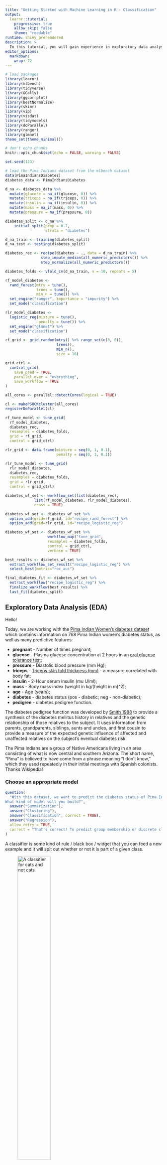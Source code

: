 ```yaml
---
title: "Getting Started with Machine Learning in R - Classification"
output: 
  learnr::tutorial:
    progressive: true
    allow_skip: false
    theme: "readable"
runtime: shiny_prerendered
description: >
  In this tutorial, you will gain experience in exploratory data analysis, preparing data so it is ready for predictive modeling, training supervised (CLASSIFICATION) machine learning models using tidymodels, and evaluating those models.
editor_options: 
  markdown: 
    wrap: 72
---
```


```r
# load packages
library(learnr)
library(mlbench)
library(tidyverse)
library(GGally)
library(ggcorrplot)
library(bestNormalize)
library(skimr)
library(vip)
library(visdat)
library(tidymodels)
library(doParallel)
library(ranger)
library(glmnet)
theme_set(theme_minimal())

# don't echo chunks
knitr::opts_chunk$set(echo = FALSE, warning = FALSE)

set.seed(123)

# load the Pima Indians dataset from the mlbench dataset
data(PimaIndiansDiabetes)
diabetes_data <- PimaIndiansDiabetes

d_na <- diabetes_data %>%
  mutate(glucose = na_if(glucose, 0)) %>%
  mutate(triceps = na_if(triceps, 0)) %>%
  mutate(insulin = na_if(insulin, 0)) %>%
  mutate(mass = na_if(mass, 0)) %>%
  mutate(pressure = na_if(pressure, 0))

diabetes_split <- d_na %>%
    initial_split(prop = 0.7, 
                  strata = "diabetes")

d_na_train <- training(diabetes_split)
d_na_test <- testing(diabetes_split)

diabetes_rec <- recipe(diabetes ~ ., data = d_na_train) %>%
                step_impute_median(all_numeric_predictors()) %>%
                step_normalize(all_numeric_predictors())

diabetes_folds <- vfold_cv(d_na_train, v = 10, repeats = 5)

rf_model_diabetes <- 
  rand_forest(mtry = tune(),
              trees = tune(),
              min_n = tune()) %>%
  set_engine("ranger", importance = "impurity") %>% 
  set_mode("classification") 

rlr_model_diabetes <- 
  logistic_reg(mixture = tune(), 
               penalty = tune()) %>%
  set_engine("glmnet") %>%
  set_mode("classification")

rf_grid <- grid_random(mtry() %>% range_set(c(3, 6)),
                       trees(),
                       min_n(),
                       size = 10)

grid_ctrl <-
  control_grid(
    save_pred = TRUE,
    parallel_over = "everything",
    save_workflow = TRUE
)

all_cores <- parallel::detectCores(logical = TRUE)

cl <- makePSOCKcluster(all_cores)
registerDoParallel(cl)

rf_tune_model <- tune_grid(
  rf_model_diabetes, 
  diabetes_rec,       
  resamples = diabetes_folds,
  grid = rf_grid,
  control = grid_ctrl)

rlr_grid <- data.frame(mixture = seq(0, 1, 0.1),
                       penalty = seq(0, 1, 0.1))

rlr_tune_model <- tune_grid(
  rlr_model_diabetes,  
  diabetes_rec,       
  resamples = diabetes_folds, 
  grid = rlr_grid,
  control = grid_ctrl)

diabetes_wf_set <- workflow_set(list(diabetes_rec),  
             list(rf_model_diabetes, rlr_model_diabetes), 
             cross = TRUE) 

diabetes_wf_set <- diabetes_wf_set %>%
  option_add(grid=rf_grid, id="recipe_rand_forest") %>%
  option_add(grid=rlr_grid, id="recipe_logistic_reg")

diabetes_wf_set <- diabetes_wf_set %>%
                   workflow_map("tune_grid",
                   resamples = diabetes_folds,
                   control = grid_ctrl,
                   verbose = TRUE) 

best_results <- diabetes_wf_set %>%
  extract_workflow_set_result("recipe_logistic_reg") %>%
  select_best(metric="roc_auc")

final_diabetes_fit <- diabetes_wf_set %>%
  extract_workflow("recipe_logistic_reg") %>%
  finalize_workflow(best_results) %>%
  last_fit(diabetes_split)
```

## Exploratory Data Analysis (EDA)

Hello!

Today, we are working with the [Pima Indian Women's diabetes
dataset](https://en.wikipedia.org/wiki/Akimel_O%27odham) which contains
information on 768 Pima Indian women's diabetes status, as well as many
predictive features:

-   **pregnant** - Number of times pregnant;
-   **glucose** - Plasma glucose concentration at 2 hours in an [oral
    glucose tolerance
    test](https://en.wikipedia.org/wiki/Glucose_tolerance_test);
-   **pressure** - Diastolic blood pressure (mm Hg);
-   **triceps** - [Triceps skin fold thickness
    (mm)](https://en.wikipedia.org/wiki/Anthropometry_of_the_upper_arm) -
    a measure correlated with body fat;
-   **insulin** - 2-Hour serum insulin (mu U/ml);
-   **mass** - Body mass index (weight in kg/(height in m)\^2);
-   **age** - Age (years);
-   **diabetes** - diabetes status (pos - diabetic; neg - non-diabetic);
-   **pedigree** - diabetes pedigree function.

The diabetes pedigree function was developed by [Smith
1988](https://www.ncbi.nlm.nih.gov/pmc/articles/PMC2245318/) to provide
a synthesis of the diabetes mellitus history in relatives and the
genetic relationship of those relatives to the subject. It uses
information from parents, grandparents, siblings, aunts and uncles, and
first cousin to provide a measure of the expected genetic influence of
affected and unaffected relatives on the subject's eventual diabetes
risk.

The Pima Indians are a group of Native Americans living in an area
consisting of what is now central and southern Arizona. The short name,
"Pima" is believed to have come from a phrase meaning "I don't know,"
which they used repeatedly in their initial meetings with Spanish
colonists. Thanks Wikipedia!

### Choose an appropriate model

```r
question(
  "With this dataset, we want to predict the diabetes status of Pima Indian women. 
What kind of model will you build?",
  answer("Summarization"),
  answer("Clustering"),
  answer("Classification", correct = TRUE),
  answer("Regression"),
  allow_retry = TRUE,
  correct = "That's correct! To predict group membership or discrete class labels, use classification models."
)
```

A classifier is some kind of rule / black box / widget that you can feed
a new example and it will spit out whether or not it is part of a given
class.

![A classifier for cats and not
cats](images/CatNotCat.jpg){height="50%"}

You can also have classifiers that categorise things into multiple (more
than two) categories e.g.

-   Which animal is this, out of the 12 animals I have trained my model
    on? 🐱
-   Do these test results indicate {none, stage 1, stage 2, stage 3,
    stage 4} cancer? 🚑
-   Is this email important, not important but not spam, or spam? 📧

### Analyse Missing data

Start off this case study by examining your data set and analyse any
missing values.

**Instructions** Use the `summary()` function from the *skimr* package
for an initial exploration of the Pima Indians dataset `diabetes_data`.

```r
diabetes_data %>%
  ____
```

Within this dataset, it is clear that the values of several variables
are zero when it is impossible for them to be so (i.e. this value could
not be zero if it was measured). Hence, we are dealing with *"hidden"
missing data*.

```r
question(
  "Which are the variables that have zero “values” that are actually likely to be missing:",
  answer("pregnant"),
  answer("glucose", correct = TRUE),
  answer("pressure", correct = TRUE),
  answer("triceps", correct = TRUE),
  answer("insulin", correct = TRUE),
  answer("mass", correct = TRUE),
  answer("pedigree"),
  answer("age"),
  answer("diabetes"),
  allow_retry = TRUE,
  correct = "That's correct!"
)
```

```r
question(
  "To handle this, what should be done with these zero values? ",
  answer("Leave them as zero values"),
  answer("Recode them as NA to indicate missingness", correct = TRUE),
  answer("Remove the rows containing zero values"),
  allow_retry = TRUE,
  correct = "That's correct! Recoding zero values as NA is a common approach to handle hidden missing data in a dataset. This allows for appropriate treatment and analysis of the missing values. Leaving them as zero values might incorrectly imply that the measurements were taken and resulted in a zero value. Removing the rows can lead to the loss of valuable information."
)
```

Let's create a new dataframe `d_na`, which has the missing values
recoded as `NA` and visualise it.

**Instructions**

-   Use the `vis_miss()` function to visualise the missing values of the
    `diabetes_data` object;
-   Use the `mutate()` function from the **dplyr** package to create a
    new dataframe called `d_na` and recode all the 0 values of the
    variables `glucose`, `triceps`, `insulin`, `mass` and `pressure` to
    NAs;
-   Use the `vis_miss()` function to visualise the variables of the new
    `d_na` dataframe.

```r
vis_miss(____)

d_na <- diabetes_data %>%
  ____(glucose = na_if(glucose, 0)) %>%
  mutate(____ = na_if(triceps, 0)) %>%
  mutate(insulin = na_if(____, 0)) %>%
  mutate(mass = ____(mass, 0)) %>%
  mutate(pressure = na_if(pressure, ____))

____(d_na)
```

## Our data budget and preprocessing steps

### Training and testing data

Training models based on all of your data at once is typically not a
good choice 🚫. Instead, you can create subsets of your data that you
use for different purposes, such as training your model and then testing
your model.

Creating training/testing splits reduces overfitting. When you evaluate
your model on data that it was not trained on, you get a better estimate
of how it will perform on new data.

**Instructions**

-   Use the `initial_split()` function to create a data split that
    divides the original data into 70%/30% sections and (roughly)
    divides the data into subsets based on the target/outcome variable's
    distribution (`diabetes`);
-   Use the functions `training()` and `testing()` to assign the 70%
    partition to `d_na_train` and the 30% partition to `d_na_test`,
    respectively.

```r
# Split the data into training and test sets
set.seed(123) #so we all get the same results

diabetes_split <- d_na %>%
    initial_split(prop = ____, 
                  strata = ___)

d_na_train <- training(___)
d_na_test <- testing(___)

glimpse(d_na_train)
glimpse(d_na_test)
```

The code above takes an input data set and puts 70% of it into a
training dataset and 30% of it into a testing dataset; it chooses the
individual cases so that both sets are balanced in the `diabetes` variable.

*Stratified sampling would split within each quartile. This ensures that
the training and testing sets have a similar distribution of the target
variable, which can lead to more reliable model performance estimates.*

Let's do some standard checks on the train/test split!

**Instructions**

-   Use the `dim()` function to look how many samples we have in the
    training (`d_na_train`) and testing (`d_na_test`) sets;
-   Use `bind_rows()` to bind together the rows of the training and
    testing sets;
-   Use `gglot()` to plot a histogram of the output (`diabetes`) to
    check we stratified appropriately.

```r
# check how many samples we have in training
____(d_na_train)

# check how many samples we have in testing
____(d_na_test)

# bind together the rows of the training and testing sets
together <- bind_rows(train = ___,
                      test = ____,
                      .id = "test_train" ) 

# plot a histogram of the output to check we stratified appropriately
together %>%
  ggplot(aes(x = ____))+
  geom_bar()+
  facet_grid(test_train~., scales = "free")
```

### Preprocessing step for modeling

In tidymodels, you can preprocess your data using **recipes**. Within a
recipe, you can implement many steps on one dataset during
preprocessing. There are an enormous number of different kinds of
preprocessing you can do. For example, you can impute missing data.
*Imputation* is often used to handle missing data because many
statistical methods and machine learning algorithms require complete
data. When we do imputation, we aren't adding new information to our
dataset, but we are using the patterns in our dataset so that we don't
have to throw away the data that have some variables missing.

**Instructions**

-   Use the `recipe()` function to apply the following preprocessing
    steps;
-   use the `step_impute_median()` function to perform median imputation
    on all predictors;
-   normalize the data to a standard range by dividing each observation
    by the standard deviation of the feature using `step_normalize()`.

```r
set.seed(123)

diabetes_rec <- ____(diabetes ~ ., data = d_na_train) %>%
                ____(all_numeric_predictors()) %>% # perform median imputation
                ____(all_numeric_predictors()) # all our predictors are numeric so standardize them
  
diabetes_rec  
```

### Resampling

At some point we're going to want to do some *parameter tuning*
(explained later), and to do that we're going to want to use
**cross-validation**. We can create a cross-validated version of the
training set in preparation for that moment:

**Instructions** You can use tidymodels functions to create the kind of
cross-validation folds appropriate for your use case. Here, try 10-fold
cross-validation repeated 5 times.

-   The argument `v` specifies the number of folds for cross-validation;
-   The argument `repeats` specifies the number of repeats.

```r
set.seed(123)

diabetes_folds <- vfold_cv(d_na_train, ___ = 10, ___ = 5)

glimpse(diabetes_folds)
```

## Model building and tuning hyperparameters

Some model parameters cannot be learned directly from a dataset during
model training; these kinds of parameters are called
**hyperparameters**. Some examples of hyperparameters include the number
of randomly selected variables to be considered at each split in a
tree-based model (called `mtry` in tidymodels).

Instead of learning these kinds of hyperparameters during model
training, we can estimate the best values for these parameters by
training many models on a resampled data set (like the cross-validation
folds we have previously created) and measuring how well all these
models perform. This process is called **tuning**.

```r
question("Are these tuning hyperparameters?",
  answer("The random seed"),
  answer("Regularization strength in a linear regression model", correct = TRUE),
  answer("Threshold for minimum number of samples required to split an internal node in a decision tree", correct = TRUE),
  allow_retry = TRUE,
  correct = "That's correct! There are parameters that directly affect the performance of a machine learning model during the training process.")
```

You can identify which parameters to `tune()` in a model specification.

### Tree-based models

A tree-based model is a type of algorithm that creates a tree-like
structure to make predictions about a certain outcome, such as whether a
customer will buy a product or not. The tree structure consists of nodes
that represent different features, and the algorithm uses these features
to split the data into smaller and smaller subsets. Each subset is then
assigned a label based on the majority of its observations, and this
process continues until the algorithm reaches a stopping criterion or
has created a fully-grown tree. Once the tree is created, it can be used
to make predictions by following the path through the tree that
corresponds to a given set of input features. Tree-based models are
simple and intuitive to understand, and can be used for both
classification and regression tasks.

-   A **Decision Tree** is a simple type of tree-based model that use a
    hierarchical structure of nodes to make predictions about a certain
    outcome. The process continues until a stopping criterion is met,
    such as a maximum tree depth or a minimum number of observations per
    leaf node, and it can predict the outcome. A single decision tree
    may not be accurate enough for many real-world problems;

![](images/decision_tree.png){width="80%"}

-   A **Random Forest** model builds many *decision trees*, each using a
    randomly selected subset of the data and features, and then
    combining their predictions to make a final prediction.

We can specify a random forest classifier with the following
hyperparameters:

-   **mtry**: the number of predictors that will be randomly sampled at
    each split when creating the tree models;
-   **trees**: the number of decision trees to fit and ultimately
    average;
-   **min_n**: The minimum number of data points in a node that are
    required for the node to be split further.

### Logistic regression

Logistic regression is a type of regression where the range of mapping
is confined to [0,1], unlike simple linear regression models where the
domain and range could take any real value. Logistic regression is a
type of algorithm that is used to predict a binary outcome, such as
whether a patient is likely to develop diabetes or no. It works by
creating a mathematical function that predicts the probability of an
observation belonging to a certain class (e.g., diabetes or not
diabetes). The function takes into account one or more input variables,
such as the patients's age, gender, or body mass index. The output of
the function is a value between 0 and 1, which represents the
probability of the observation belonging to the positive class (e.g.,
developing diabetes). To make a prediction, the algorithm compares the
predicted probability to a threshold value (e.g., 0.5), and assigns the
observation to the positive class if the probability is greater than the
threshold, and to the negative class otherwise. The scatter plot of this
data looks something like this:

![](images/lr.png){width="80%"}

We see that the data points are in the two extreme clusters. For our
prediction modeling, a naive regression line in this scenario will give
a nonsense fit (red line on the right plot) and what we actually require
to fit is a line (blue on the right plot) to explain (or to correctly
separate) a maximum number of data points. Logistic regression is a
scheme to search this most optimum blue line.

**Regularization** is a technique that can be used to prevent
overfitting of the model. A *regularized logistic regression model*, is
a logistic classifier that has been modified to include a regularization
term. This is done by adding a **penalty** to the model that discourages
it from giving too much importance to any variable.

There are several regularized regression models, defined with the
mixture parameter:

-   **Ridge** regularization encourages the model to have small
    coefficient values (`mixture = 0`);
-   **Lasso** regularization encourages the model to set some of the
    coefficients to zero, which performs feature selection. This can
    help improve the model's interpretability and reduce the impact of
    irrelevant features on the model's performance (`mixture = 1`);
-   **Elastic Net** regularization combines Ridge and Lasso
    regularization by adding a penalty term that is a weighted average
    of both penalties. This approach can provide the benefits of both
    Ridge and Lasso regularization, such as feature selection and
    coefficient shrinkage (`mixture between 0 and 1`).

To specify a random forest model with tidymodels, we need the
`rand_forest()` function. The hyperparameters of the model are arguments
within the `rand_forest()` function and may be set to specific values.
However, if tuning is required, then each of these parameters must be
set to `tune()`.

We will be using the *ranger* engine. This engine has an optional
importance argument which can be used to track *variable importance*
measures. In order to make a variable importance plot with `vip()`, we
must add `importance = 'impurity'` inside our `set_engine()` function:

**Instructions**

-   use `rand_forest()` to specify a random forest model and that the
    `mtry`, `trees` and `min_n` hyperparameters need to be tuned;
-   specify a logistic regression model with the `logistic_reg()`
    function and that the `mixture` and `penalty` hyperparameters need
    to be tuned.

```r
# random forest

rf_model_diabetes <- 
  rand_forest(mtry = tune(),
              ____ = tune(),
              min_n = ____) %>%
  # select the engine/package that underlies the model
  set_engine("ranger", importance = "impurity") %>% #get variable importance scores
  # choose either the continuous regression or binary classification mode
  set_mode("classification") 

# logistic regression

rlr_model_diabetes <- 
  ____(____ = ____, 
       ____ = ____) %>%
  set_engine("glmnet") %>%
  set_mode("classification")
```

> **Note** Nothing about this model specification is specific to the
> diabetes dataset.

### Find which parameters will give the model its best accuracy

During hyperparameters tuning we are going to:

-   Try different values and measure their performance;
-   Find good values for these parameters;
-   Once the value(s) of the parameter(s) are determined, a model can be
    finalized by fitting the model to the entire training set.

#### `grid_random()`

You have a couple of options for how to choose which possible values for
the tuning parameters to try. One of these options is creating a random
grid of values. **Random grid search** is implemented with the
`grid_random()` function in tidymodels, taking a *sequence of
hyperparameter names to create the grid*. It also has a `size` parameter
that specifies the number of random combinations to create.

**Instructions**

-   Use the `grid_random()` function to create a random grid of values
    for the hyperparameters `mtry()`, `trees()` and `min_n()`;

The `mtry()` hyperparameter requires a pre-set range of values to test
since it cannot exceed the number of columns in our data. When we add
this to `grid_random()` we can pass `mtry()` into the `range_set()`
function and set a range for the hyperparameter with a numeric vector.

-   In the code below, set the range from 3 to 6. This is because we
    have 9 columns in `d_na` and we would like to test `mtry()` values
    somewhere in the middle between 1 and 9, trying to avoid values
    close to the ends;

-   You can then use the function `tune_grid()` to tune either a
    workflow or a model specification with a set of resampled data, such
    as the cross-validation we created. Grid search, combined with
    resampling, requires fitting a lot of models! These models don't
    depend on one another and can be run in parallel.

```r
set.seed(123)

#create a random grid of values for the hyperparameters mtry(), trees() and min_n()
rf_grid <- ____(mtry() %>% range_set(c(____, ____)),
                       trees(),
                       min_n(),
                       size = ____)

#View grid
rf_grid

#Tune random forest model 
rf_tune_model <- ____(
  rf_model_diabetes,  #your model
  diabetes_rec,       #your recipe
  resamples = diabetes_folds, #your resampling
  grid = ____, #your gird
  control = grid_ctrl)

rf_tune_model
```

Great job! Let's now use `collect_metrics()` and `show_best()` functions
to:

-   extract the metrics calculated from the cross-validation performance
    across the different values of the parameters;
-   to see which model performed the best, in terms of the **"roc_auc"**
    metric.

```r
# extract all metrics from the cross-validation performance
rf_tune_model %>%
  ____()

# see which model performed the best
rf_tune_model %>%
  ____("roc_auc")
```

#### `data.frame()`

We can also specify the values of the parameters to tune with a tuning
grid, entered as a **data frame**. It contains all the combinations of
parameters to be tested.

**Instructions** Use the `data.frame()` function to create a tuning grid
for the `mixture` and `penalty` hyperparameters, to use later for tuning
our regularized logistic regression model:

```r
rlr_grid <- ____(mixture = seq(0, 1, 0.1),
                       penalty = seq(0, 1, 0.1))
rlr_grid
```

Well done! You just created a data frame named "rlr_grid" with two
columns: *"mixture"* and *"penalty"*. You did this by using the `seq()`
function with the parameters `0`, `1`, and `0.1`. This will create a
sequence of numbers starting from 0, incrementing by 0.1, and ending
at 1. The resulting data frame `rlr_grid` has 11 rows, corresponding to
the 11 values in the "mixture" and "penalty" sequences.

Let's use `tune_grid()` again for hyperparameters tuning of the
`rlr_model_diabetes` logistic regression model, doing cross validation
for each row of the `rlr_grid` tuning grid. Let's then use the
`collect_metrics()` and `show_best()` functions to visualise our best
tuning results for the **"roc_auc"** metric:

```r
set.seed(123)

# hyperparameters tuning
rlr_tune_model <- tune_grid(
  ____,  #your model
  diabetes_rec, #your recipe 
  resamples = diabetes_folds, #your resampling 
  grid = ____, #your grid
  control = grid_ctrl)

# collect all metrics
rlr_tune_model %>%
  ____

# show the best "roc_auc" results
rlr_tune_model %>%
  show_best(____)
```

## Compare models and preprocessing steps

Tidymodels allows us to perform all of the above steps in a much faster
way with the **workflowsets** package.

**Instructions** - Use the `workflow_set()` function to combine your
`rlr_model_diabetes` and `rf_model_diabetes` models with your
`diabetes_rec` recipe:

```r
diabetes_wf_set <- ____(list(diabetes_rec),  #list of recipes
             list(rf_model_diabetes, ____), #list of models
             cross = TRUE) #all combinations of the preprocessors and models are used to create the workflows

# print the workflow id
diabetes_wf_set$wflow_id

# print the options for each id
diabetes_wf_set$option
```

Great! You have now combined your recipe and models within the
`diabetes_wf_set` object. The workflow ids created have been
automatically named *recipe_rand_forest* and *recipe_logistic_reg*. If
we have a look at the options, there are no grids specified for our
workflows.

Let's add our `rf_grid` and `rlr_grid` girds with the `option_add()`
function:

```r
diabetes_wf_set <- diabetes_wf_set %>%
  option_add(grid=rf_grid, id="recipe_rand_forest") %>% #add the rf_grid
  ____(grid=____, id="recipe_logistic_reg")       #add the rlr_grid

diabetes_wf_set$option
```

We can now call `tune_grid()`. Note that the workflow set object
`diabetes_wf_set` already includes your recipe, your models and your
grids, so you will only need to add your resampling object to the
`workflow_map()` function.

> The first argument in the `workflow_map()` function is a function name
> from the **tune** package (`tune_grid()`, `fit_resamples()`..)

```r
set.seed(123)

diabetes_wf_set <- diabetes_wf_set %>%
                   ____("tune_grid",
                   resamples = ____, 
                   control = grid_ctrl,
                   verbose = TRUE) 
diabetes_wf_set
```

The `results` column contains the results of each call to `tune_grid()`
for the workflows. From these results, we can get quick assessments of
how well these models classified the data using the `rank_results()` and
`autoplot()` functions.

**Instructions** Call the `rank_results()` and `autoplot()` functions on
your tuned workflows. You specifically want to have a look at the
`"roc_auc"` metric:

```r
#to get the rankings of the models (and their tuning parameter sub-models) as a data frame:
rank_results(diabetes_wf_set, rank_metric = ____)

#to plot the results
autoplot(____, metric = "roc_auc")
```

## Extract best tuning results

The plot above shows the results for all tuning parameter combinations
for each model. We can use the `extract_workflow_set_result()` and
`select_best()` functions to extract the best tuning results.

**Instructions**

-   Extract the tuning results for the `"recipe_logistic_reg"` workflow;
-   Select the best results for the `**roc_auc**` metric.

```r
best_results <- diabetes_wf_set %>%
  extract_workflow_set_result(____) %>%
  ____(metric="roc_auc")

best_results
```

## Update and fit the workflow

The last step in hyperparameter tuning is to use `finalize_workflow()`
to add our optimal model to our workflow object, and apply the
`last_fit()` function to our workflow and our train/test split object.
This will automatically train the model specified by the workflow using
the training data, and produce evaluations based on the test set.

**Instructions**

-   Use the `extract_workflow()` function to extract the specifications
    of your best workflow (`recipe_logistic_reg`);
-   Update your workflow with your optimal model (`best_results`) using
    the `finalize_workflow()` function;
-   Fit to the training set and evaluate on the testing set using
    `last_fit()`.

```r
set.seed(123)

final_diabetes_fit <- diabetes_wf_set %>%
  ____("recipe_logistic_reg") %>%
  finalize_workflow(____) %>%
  ____(diabetes_split)

final_diabetes_fit

final_diabetes_fit %>% collect_metrics()
```

> Since we supplied the train/test object when we fit the workflow, the
> metrics are evaluated on the test set. Now when we use the
> `collect_metrics()` function (the same we used when tuning our
> parameters) to extract the performance of the final model (since
> `final_diabetes_fit` now consists of a single final model) applied to
> the test set.

### AUC: Area under the curve and Confusion Matrix

A good classifier will have high precision and high specificity,
minimizing both false positives and false negatives. In practice, and
with an imperfect classifier, you can tune a knob to say which of those
two you care more about. There will be some kind of a trade-off between
the two.

To capture this balance, we often use a **Reciever Operator
Characteristic (ROC) curve** that plots the *false positive* rate along
the x-axis and the *true positive* rate along the y-axis, for all
possible trade-offs. A line that is diagonal from the lower left corner
to the upper right corner represents a random guess at labelling each
example. The higher the line is in the upper left-hand corner, the
better the classifier in general. AUC computes the area under this
curve. For a perfect classifier, AUC = 1, for a random guess, AUC=0.5.
Objective: maximize.

![A Reciever Operator Characteristic (ROC) curve, from which the Area
Under the Curve (AUC) can be
calculated](images/_CatArea.jpg){width="80%"}

A **confusion matrix** is a matrix that compares "the truth" to the
labels generated by your classifier. When we label a cat correctly, we
refer to this as a *true positive*. When we fail to label a cat as a
cat, this is called a *false negative*. However, if we label something
which is not a cat as a cat, this is called a *false positive*; and if
we correctly label something which is not a cat, as not a cat, then this
is a *true negative*. In our case, the confusion matrix will look like
this:

-   true positive **(TP)**: Diabetic correctly identified as diabetic
-   true negative **(TN)**: Healthy correctly identified as healthy
-   false positive **(FP)**: Healthy incorrectly identified as diabetic
-   false negative **(FN)**: Diabetic incorrectly identified as healthy

![](images/_CatConfusion.jpg){width="80%"}

We can plot the ROC curve to visualize test set performance of our
model, and generate a confusion matrix.

*Note In R, factor levels are ordered alphabetically by default, which
means that "no" comes first before "yes" and is considered the level of
interest or positive case. Use the argument `event_level = "second"` to
alter this as needed.*

**Instructions**

-   Extract the prediction values from your final fit object with
    `collect_predictions()`;
-   Plot a ROC curve with the `roc_curve()` function;
-   Plot a confusion matrix with the `conf_mat()` function.

```r
#ROC curve
  ____(final_diabetes_fit) %>% #extract the prediction values from your final fit object
  ____(diabetes, event_level="second", .pred_pos) %>%  #specify which level of truth to consider as the "event"
                autoplot()

#confusion matrix dataframe
conf_matrix_rf <- final_diabetes_fit %>%
  collect_predictions() %>%
  ____(truth = diabetes, estimate = .pred_class) 

conf_matrix_rf

#confusion matrix plot
conf_matrix_rf %>%
  autoplot()
```

## Variable importance

In order to visualize the variable importance scores of our model, we
will need to:

-   manually train our workflow object with the `fit()` function on the
    training data;
-   extract the trained model with the `pull_workflow_fit()` function;
-   pass the trained model to the `vip()` function.

```r
#extract the final workflow
final_workflow <- diabetes_wf_set %>%
  extract_workflow("recipe_logistic_reg") %>%
  finalize_workflow(best_results)

#fit on the training data
wf_fit <- final_workflow %>%
  ____(data = d_na_train)

#extract the trained model
wf_fit <- wf_fit %>% 
          ____()

#plot variable importance
____(wf_fit)
```

This returns a ggplot object with the variable importance scores from
our model.

We see from the results below, that the glucose concentration, body mass
index and age are the most important predictors of diabetes.

Often you will need to consider a large number of possible modeling
approaches for a task at hand, especially for new data sets and/or when
there is little knowledge about what modeling strategy will work best.
Today you have practived how to use workflow sets to investigate
multiple models or feature engineering strategies in such a situation.

Well done `r emojifont::emoji('star')`!

